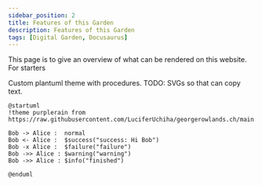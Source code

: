 ```yaml
---
sidebar_position: 2
title: Features of this Garden
description: Features of this Garden
tags: [Digital Garden, Docusaurus]
---
```


This page is to give an overview of what can be rendered on this website. For starters

Custom plantuml theme with procedures. TODO: SVGs so that can copy text.

```plantuml
@startuml
!theme purplerain from https://raw.githubusercontent.com/LuciferUchiha/georgerowlands.ch/main

Bob -> Alice :  normal
Bob <- Alice :  $success("success: Hi Bob")
Bob -x Alice :  $failure("failure")
Bob ->> Alice : $warning("warning")
Bob ->> Alice : $info("finished")

@enduml
```
